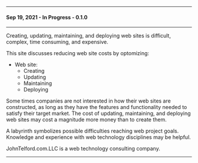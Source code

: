
---

<PageHead />

#### Sep 19, 2021 - In Progress - 0.1.0
---

Creating, updating, maintaining, and deploying web sites is difficult, complex, time consuming, and expensive.

This site discusses reducing web site costs by optomizing:

- Web site:
  - Creating
  - Updating
  - Maintaining
  - Deploying

Some times companies are not interested in how their web sites are constructed, as long as they have the features and functionality needed to satisfy their target market. The cost of updating, maintaining, and deploying web sites may cost a magnitude more money than to create them.

A labyrinth symbolizes possible difficulties reaching web project goals. Knowledge and experience with web technology disciplines may be helpful.

JohnTelford.com.LLC is a web technology consulting company.

---
